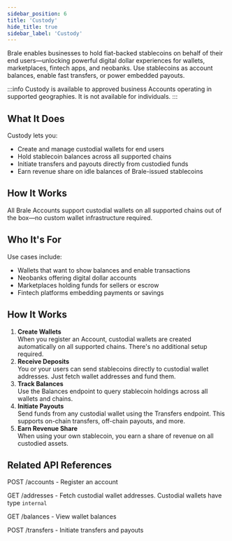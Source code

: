```yaml
---
sidebar_position: 6
title: 'Custody'
hide_title: true
sidebar_label: 'Custody'
---
```


<Intro heading="Custody" subheading="Hold stablecoins on behalf of your end customers." />

Brale enables businesses to hold fiat-backed stablecoins on behalf of their end users—unlocking powerful digital dollar experiences for wallets, marketplaces, fintech apps, and neobanks. Use stablecoins as account balances, enable fast transfers, or power embedded payouts.

:::info
Custody is available to approved business Accounts operating in supported geographies. It is not available for individuals.
:::

## What It Does

Custody lets you:

- Create and manage custodial wallets for end users
- Hold stablecoin balances across all supported chains
- Initiate transfers and payouts directly from custodied funds
- Earn revenue share on idle balances of Brale-issued stablecoins

## How It Works

All Brale Accounts support custodial wallets on all supported chains out of the box—no custom wallet infrastructure required.

## Who It's For

Use cases include:

- Wallets that want to show balances and enable transactions
- Neobanks offering digital dollar accounts
- Marketplaces holding funds for sellers or escrow
- Fintech platforms embedding payments or savings

## How It Works

1. **Create Wallets**  
   When you register an Account, custodial wallets are created automatically on all supported chains. There's no additional setup required.
2. **Receive Deposits**  
   You or your users can send stablecoins directly to custodial wallet addresses. Just fetch wallet addresses and fund them.
3. **Track Balances**  
   Use the Balances endpoint to query stablecoin holdings across all wallets and chains.
4. **Initiate Payouts**  
   Send funds from any custodial wallet using the Transfers endpoint. This supports on-chain transfers, off-chain payouts, and more.
5. **Earn Revenue Share**  
   When using your own stablecoin, you earn a share of revenue on all custodied assets.

## Related API References

POST /accounts - Register an account

GET /addresses - Fetch custodial wallet addresses. Custodial wallets have type `internal`

GET /balances - View wallet balances

POST /transfers - Initiate transfers and payouts
